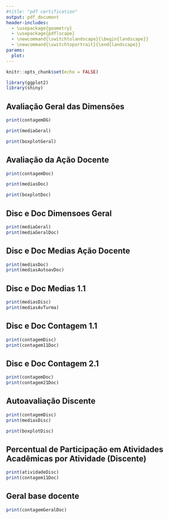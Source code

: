 ```yaml
---
#title: "pdf certification"
output: pdf_document
header-includes:
  - \usepackage{geometry}
  - \usepackage{pdflscape}
  - \newcommand{\switchtolandscape}{\begin{landscape}}
  - \newcommand{\switchtoportrait}{\end{landscape}}
params:
  plot:
---
```


```r
knitr::opts_chunk$set(echo = FALSE)
```

```r
library(ggplot2)
library(shiny)
```

## Avaliação Geral das Dimensões

```r
print(contagemDG)
```

```r
print(mediaGeral)
```

```r
print(boxplotGeral)
```

## Avaliação da Ação Docente
```r
print(contagemDoc)
```

```r
print(mediasDoc)
```

```r
print(boxplotDoc)
```

## Disc e Doc Dimensoes Geral
```r
print(mediaGeral)
print(mediaGeralDoc)

```

## Disc e Doc Medias Ação Docente
```r
print(mediasDoc)
print(mediasAutoavDoc)

```

## Disc e Doc Medias 1.1
```r
print(mediasDisc)
print(mediasAvTurma)

```

\newpage \switchtolandscape
## Disc e Doc Contagem 1.1
```r
print(contagemDisc)
print(contagem11Doc)
```

\switchtoportrait
## Disc e Doc Contagem 2.1
```r
print(contagemDoc)
print(contagem21Doc)
```

## Autoavaliação Discente
```r
print(contagemDisc)
print(mediasDisc)

```

```r
print(boxplotDisc)
```

\newpage \switchtolandscape

## Percentual de Participação em Atividades Acadêmicas por Atividade (Discente)
```r
print(atividadeDisc)
print(contagem11Doc)
```
\switchtoportrait

## Geral base docente
```r
print(contagemGeralDoc)
```
